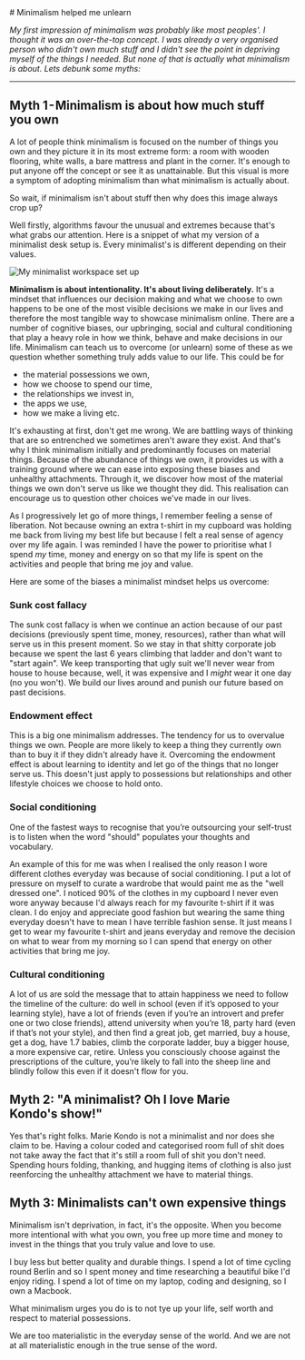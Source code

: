 
<Helmet>
  <title>Minimalism helped me unlearn | Alizeh Khan</title>
</Helmet>

<Container>
# Minimalism helped me unlearn

*My first impression of minimalism was probably like most peoples'. I thought it was an over-the-top concept. I was already a very organised person who didn't own much stuff and I didn't see the point in depriving myself of the things I needed. But none of that is actually what minimalism is about. Lets debunk some myths:*

---

## Myth 1 - Minimalism is about how much stuff you own

A lot of people think minimalism is focused on the number of things you own and they picture it in its most extreme form: a room with wooden flooring, white walls, a bare mattress and plant in the corner. It's enough to put anyone off the concept or see it as unattainable. But this visual is more a symptom of adopting minimalism than what minimalism is actually about.

So wait, if minimalism isn't about stuff then why does this image always crop up?

Well firstly, algorithms favour the unusual and extremes because that's what grabs our attention. Here is a snippet of what my version of a minimalist desk setup is. Every minimalist's is different depending on their values.

![My minimalist workspace set up](/assets/studio.png)

**Minimalism is about intentionality. It's about living deliberately.** It's a mindset that influences our decision making and what we choose to own happens to be one of the most visible decisions we make in our lives and therefore the most tangible way to showcase minimalism online. There are a number of cognitive biases, our upbringing, social and cultural conditioning that play a heavy role in how we think, behave and make decisions in our life. Minimalism can teach us to overcome (or unlearn) some of these as we question whether something truly adds value to our life. This could be for

- the material possessions we own,
- how we choose to spend our time,
- the relationships we invest in,
- the apps we use,
- how we make a living etc.

It's exhausting at first, don't get me wrong. We are battling ways of thinking that are so entrenched we sometimes aren't aware they exist. And that's why I think minimalism initially and predominantly focuses on material things. Because of the abundance of things we own, it provides us with a training ground where we can ease into exposing these biases and unhealthy attachments. Through it, we discover how most of the material things we own don't serve us like we thought they did. This realisation can encourage us to question other choices we've made in our lives.

As I progressively let go of more things, I remember feeling a sense of liberation. Not because owning an extra t-shirt in my cupboard was holding me back from living my best life but because I felt a real sense of agency over my life again. I was reminded I have the power to prioritise what I spend _my_ time, money and energy on so that my life is spent on the activities and people that bring me joy and value.

Here are some of the biases a minimalist mindset helps us overcome:

### Sunk cost fallacy

The sunk cost fallacy is when we continue an action because of our past decisions (previously spent time, money, resources), rather than what will serve us in this present moment. So we stay in that shitty corporate job because we spent the last 6 years climbing that ladder and don't want to "start again". We keep transporting that ugly suit we'll never wear from house to house because, well, it was expensive and I _might_ wear it one day (no you won't). We build our lives around and punish our future based on past decisions.

### Endowment effect

This is a big one minimalism addresses. The tendency for us to overvalue things we own. People are more likely to keep a thing they currently own than to buy it if they didn't already have it. Overcoming the endowment effect is about learning to identity and let go of the things that no longer serve us. This doesn't just apply to possessions but relationships and other lifestyle choices we choose to hold onto.

### Social conditioning

<Quote author="The Wisdom of Anxiety, Sheryl Paul">One of the fastest ways to recognise that you’re outsourcing your self-trust is to listen when the word "should" populates your thoughts and vocabulary.</Quote>

An example of this for me was when I realised the only reason I wore different clothes everyday was because of social conditioning. I put a lot of pressure on myself to curate a wardrobe that would paint me as the "well dressed one". I noticed 90% of the clothes in my cupboard I never even wore anyway because I'd always reach for my favourite t-shirt if it was clean. I do enjoy and appreciate good fashion but wearing the same thing everyday doesn't have to mean I have terrible fashion sense. It just means I get to wear my favourite t-shirt and jeans everyday and remove the decision on what to wear from my morning so I can spend that energy on other activities that bring me joy.

### Cultural conditioning

A lot of us are sold the message that to attain happiness we need to follow the timeline of the culture: do well in school (even if it’s opposed to your learning style), have a lot of friends (even if you’re an introvert and prefer one or two close friends), attend university when you’re 18, party hard (even if that’s not your style), and then find a great job, get married, buy a house, get a dog, have 1.7 babies, climb the corporate ladder, buy a bigger house, a more expensive car, retire. Unless you consciously choose against the prescriptions of the culture, you’re likely to fall into the sheep line and blindly follow this even if it doesn't flow for you.

## Myth 2: "A minimalist? Oh I love Marie Kondo's show!"

Yes that's right folks. Marie Kondo is not a minimalist and nor does she claim to be. Having a colour coded and categorised room full of shit does not take away the fact that it's still a room full of shit you don't need. Spending hours folding, thanking, and hugging items of clothing is also just reenforcing the unhealthy attachment we have to material things.

## Myth 3: Minimalists can't own expensive things

Minimalism isn't deprivation, in fact, it's the opposite. When you become more intentional with what you own, you free up more time and money to invest in the things that you truly value and love to use.

I buy less but better quality and durable things. I spend a lot of time cycling round Berlin and so I spent money and time researching a beautiful bike I'd enjoy riding. I spend a lot of time on my laptop, coding and designing, so I own a Macbook.

What minimalism urges you do is to not tye up your life, self worth and respect to material possessions.

<Quote author="Juliet B. Schor, Economist and Sociology Professor">We are too materialistic in the everyday sense of the world. And we are not at all materialistic enough in the true sense of the word.</Quote>

</Container>
